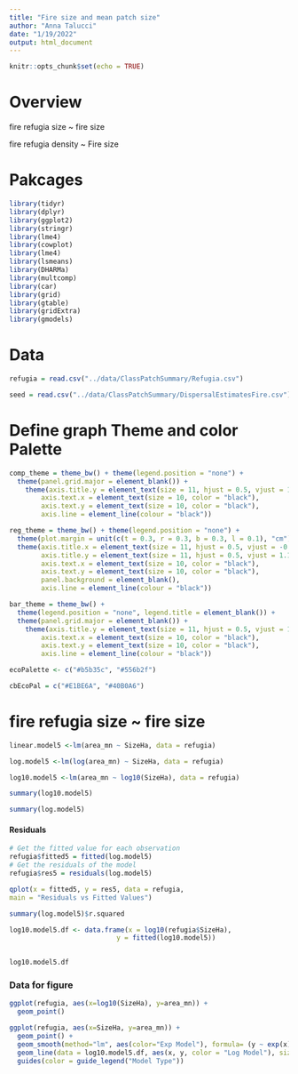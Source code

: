 ```yaml
---
title: "Fire size and mean patch size"
author: "Anna Talucci"
date: "1/19/2022"
output: html_document
---
```


```r
knitr::opts_chunk$set(echo = TRUE)
```

# Overview

fire refugia size ~ fire size

fire refugia density ~ Fire size

# Pakcages
```r
library(tidyr)
library(dplyr)
library(ggplot2)
library(stringr)
library(lme4)
library(cowplot)
library(lme4)
library(lsmeans)
library(DHARMa)
library(multcomp)
library(car)
library(grid)
library(gtable)
library(gridExtra)
library(gmodels)
```


# Data

```r
refugia = read.csv("../data/ClassPatchSummary/Refugia.csv") 
```

```r
seed = read.csv("../data/ClassPatchSummary/DispersalEstimatesFire.csv") 
```
# Define graph Theme and color Palette 

```r
comp_theme = theme_bw() + theme(legend.position = "none") +  
  theme(panel.grid.major = element_blank()) +
    theme(axis.title.y = element_text(size = 11, hjust = 0.5, vjust = 1.1),
        axis.text.x = element_text(size = 10, color = "black"),
        axis.text.y = element_text(size = 10, color = "black"),
        axis.line = element_line(colour = "black"))
```

```r

reg_theme = theme_bw() + theme(legend.position = "none") +
  theme(plot.margin = unit(c(t = 0.3, r = 0.3, b = 0.3, l = 0.1), "cm")) +
  theme(axis.title.x = element_text(size = 11, hjust = 0.5, vjust = -0.1),
        axis.title.y = element_text(size = 11, hjust = 0.5, vjust = 1.1),
        axis.text.x = element_text(size = 10, color = "black"),
        axis.text.y = element_text(size = 10, color = "black"),
        panel.background = element_blank(), 
        axis.line = element_line(colour = "black"))

```

```r
bar_theme = theme_bw() + 
  theme(legend.position = "none", legend.title = element_blank()) +
  theme(panel.grid.major = element_blank()) +
    theme(axis.title.y = element_text(size = 11, hjust = 0.5, vjust = 1.1),
        axis.text.x = element_text(size = 10, color = "black"),
        axis.text.y = element_text(size = 10, color = "black"),
        axis.line = element_line(colour = "black")) 
```

```r
ecoPalette <- c("#b5b35c", "#556b2f")
```

```r
cbEcoPal = c("#E1BE6A", "#40B0A6")
```




# fire refugia size ~ fire size


```r
linear.model5 <-lm(area_mn ~ SizeHa, data = refugia)
```
```r
log.model5 <-lm(log(area_mn) ~ SizeHa, data = refugia)
```

```r
log10.model5 <-lm(area_mn ~ log10(SizeHa), data = refugia)
```

```r

summary(log10.model5)
```

```r

summary(log.model5)
```
#### Residuals
```r
# Get the fitted value for each observation
refugia$fitted5 = fitted(log.model5)
# Get the residuals of the model
refugia$res5 = residuals(log.model5)
```

```r
qplot(x = fitted5, y = res5, data = refugia,
main = "Residuals vs Fitted Values")
```

```r
summary(log.model5)$r.squared 
```

```r
log10.model5.df <- data.frame(x = log10(refugia$SizeHa),
                           y = fitted(log10.model5))
                          

log10.model5.df
```
### Data for figure
```r
ggplot(refugia, aes(x=log10(SizeHa), y=area_mn)) + 
  geom_point() 
```


```r
ggplot(refugia, aes(x=SizeHa, y=area_mn)) + 
  geom_point() +
  geom_smooth(method="lm", aes(color="Exp Model"), formula= (y ~ exp(x)), se=FALSE, linetype = 1) +
  geom_line(data = log10.model5.df, aes(x, y, color = "Log Model"), size = 1, linetype = 2) + 
  guides(color = guide_legend("Model Type"))
```